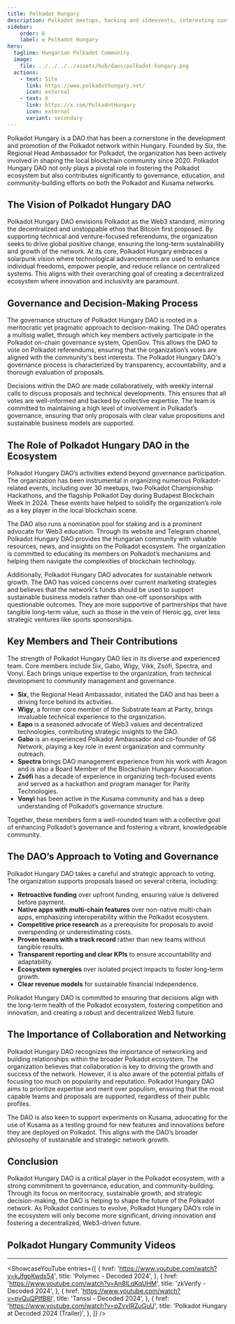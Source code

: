 ```yaml
---
title: Polkadot Hungary
description: Polkadot meetups, hacking and sideevents, interesting contents and tutorials from the Hungarian Polkadot Community.
sidebar:
    order: 6
    label: ✪ Polkadot Hungary
hero:
  tagline: Hungarian Polkadot Community.
  image: 
    file: ../../../../assets/hub/daos/polkadot-hungary.png
  actions:
    - text: Site
      link: https://www.polkadothungary.net/
      icon: external
    - text: X
      link: https://x.com/PolkadotHungary
      icon: external
      variant: secondary
---
```



Polkadot Hungary is a DAO that has been a cornerstone in the development and promotion of the Polkadot network within Hungary. Founded by Six, the Regional Head Ambassador for Polkadot, the organization has been actively involved in shaping the local blockchain community since 2020. Polkadot Hungary DAO not only plays a pivotal role in fostering the Polkadot ecosystem but also contributes significantly to governance, education, and community-building efforts on both the Polkadot and Kusama networks.

## The Vision of Polkadot Hungary DAO
Polkadot Hungary DAO envisions Polkadot as the Web3 standard, mirroring the decentralized and unstoppable ethos that Bitcoin first proposed. By supporting technical and venture-focused referendums, the organization seeks to drive global positive change, ensuring the long-term sustainability and growth of the network. At its core, Polkadot Hungary embraces a solarpunk vision where technological advancements are used to enhance individual freedoms, empower people, and reduce reliance on centralized systems. This aligns with their overarching goal of creating a decentralized ecosystem where innovation and inclusivity are paramount.

## Governance and Decision-Making Process
The governance structure of Polkadot Hungary DAO is rooted in a meritocratic yet pragmatic approach to decision-making. The DAO operates a multisig wallet, through which key members actively participate in the Polkadot on-chain governance system, OpenGov. This allows the DAO to vote on Polkadot referendums, ensuring that the organization’s votes are aligned with the community's best interests. The Polkadot Hungary DAO's governance process is characterized by transparency, accountability, and a thorough evaluation of proposals.

Decisions within the DAO are made collaboratively, with weekly internal calls to discuss proposals and technical developments. This ensures that all votes are well-informed and backed by collective expertise. The team is committed to maintaining a high level of involvement in Polkadot’s governance, ensuring that only proposals with clear value propositions and sustainable business models are supported.

## The Role of Polkadot Hungary DAO in the Ecosystem
Polkadot Hungary DAO’s activities extend beyond governance participation. The organization has been instrumental in organizing numerous Polkadot-related events, including over 30 meetups, two Polkadot Championship Hackathons, and the flagship Polkadot Day during Budapest Blockchain Week in 2024. These events have helped to solidify the organization’s role as a key player in the local blockchain scene.

The DAO also runs a nomination pool for staking and is a prominent advocate for Web3 education. Through its website and Telegram channel, Polkadot Hungary DAO provides the Hungarian community with valuable resources, news, and insights on the Polkadot ecosystem. The organization is committed to educating its members on Polkadot’s mechanisms and helping them navigate the complexities of blockchain technology.

Additionally, Polkadot Hungary DAO advocates for sustainable network growth. The DAO has voiced concerns over current marketing strategies and believes that the network's funds should be used to support sustainable business models rather than one-off sponsorships with questionable outcomes. They are more supportive of partnerships that have tangible long-term value, such as those in the vein of Heroic.gg, over less strategic ventures like sports sponsorships.

## Key Members and Their Contributions
The strength of Polkadot Hungary DAO lies in its diverse and experienced team. Core members include Six, Gabo, Wigy, Vikk, Zsófi, Spectra, and Vonyi. Each brings unique expertise to the organization, from technical development to community management and governance.
- **Six**, the Regional Head Ambassador, initiated the DAO and has been a driving force behind its activities. 
- **Wigy**, a former core member of the Substrate team at Parity, brings invaluable technical experience to the organization.
- **Eapo** is a seasoned advocate of Web3 values and decentralized technologies, contributing strategic insights to the DAO.
- **Gabo** is an experienced Polkadot Ambassador and co-founder of G6 Network, playing a key role in event organization and community outreach.
- **Spectra** brings DAO management experience from his work with Aragon and is also a Board Member of the Blockchain Hungary Association.
- **Zsófi** has a decade of experience in organizing tech-focused events and served as a hackathon and program manager for Parity Technologies.
- **Vonyi** has been active in the Kusama community and has a deep understanding of Polkadot’s governance structure.

Together, these members form a well-rounded team with a collective goal of enhancing Polkadot’s governance and fostering a vibrant, knowledgeable community.

## The DAO’s Approach to Voting and Governance
Polkadot Hungary DAO takes a careful and strategic approach to voting. The organization supports proposals based on several criteria, including:

- **Retroactive funding** over upfront funding, ensuring value is delivered before payment.
- **Native apps with multi-chain features** over non-native multi-chain apps, emphasizing interoperability within the Polkadot ecosystem.
- **Competitive price research** as a prerequisite for proposals to avoid overspending or underestimating costs.
- **Proven teams with a track record** rather than new teams without tangible results.
- **Transparent reporting and clear KPIs** to ensure accountability and adaptability.
- **Ecosystem synergies** over isolated project impacts to foster long-term growth.
- **Clear revenue models** for sustainable financial independence.

Polkadot Hungary DAO is committed to ensuring that decisions align with the long-term health of the Polkadot ecosystem, fostering competition and innovation, and creating a robust and decentralized Web3 future.

## The Importance of Collaboration and Networking
Polkadot Hungary DAO recognizes the importance of networking and building relationships within the broader Polkadot ecosystem. The organization believes that collaboration is key to driving the growth and success of the network. However, it is also aware of the potential pitfalls of focusing too much on popularity and reputation. Polkadot Hungary DAO aims to prioritize expertise and merit over populism, ensuring that the most capable teams and proposals are supported, regardless of their public profiles.

The DAO is also keen to support experiments on Kusama, advocating for the use of Kusama as a testing ground for new features and innovations before they are deployed on Polkadot. This aligns with the DAO’s broader philosophy of sustainable and strategic network growth.

## Conclusion
Polkadot Hungary DAO is a critical player in the Polkadot ecosystem, with a strong commitment to governance, education, and community-building. Through its focus on meritocracy, sustainable growth, and strategic decision-making, the DAO is helping to shape the future of the Polkadot network. As Polkadot continues to evolve, Polkadot Hungary DAO’s role in the ecosystem will only become more significant, driving innovation and fostering a decentralized, Web3-driven future.

## Polkadot Hungary Community Videos
----------------
<ShowcaseYouTube
  entries={[
          {
      href: 'https://www.youtube.com/watch?v=kJfgpKwds54',
      title: 'Polymec - Decoded 2024',
     },
      {
      href: 'https://www.youtube.com/watch?v=An8ILqKqUHM',
      title: 'zkVerify - Decoded 2024',
    },
    {
      href: 'https://www.youtube.com/watch?v=pyQuQPIfB8I',
      title: 'Tanssi - Decoded 2024',
    },
      {
      href: 'https://www.youtube.com/watch?v=pZvvIRZuGuU',
      title: 'Polkadot Hungary at Decoded 2024 (Trailer)',
    },
  ]}
/>